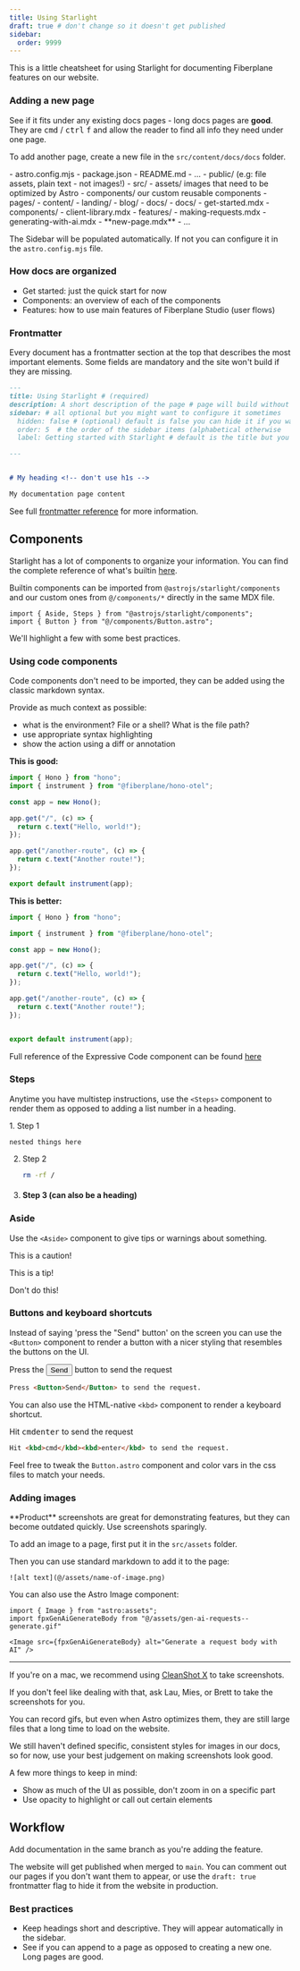 ```yaml
---
title: Using Starlight
draft: true # don't change so it doesn't get published
sidebar:
  order: 9999
---
```



This is a little cheatsheet for using Starlight for documenting Fiberplane features on our website.


### Adding a new page

<Aside type="tip">

See if it fits under any existing docs pages - long docs pages are **good**. They are <kbd>cmd</kbd> / <kbd>ctrl</kbd> <kbd>f</kbd> and allow the reader to find all info they need under one page.

</Aside>

To add another page, create a new file in the `src/content/docs/docs` folder.

<FileTree>
- astro.config.mjs
- package.json
- README.md
- ...
- public/  (e.g: file assets, plain text - not images!)
- src/
	- assets/ images that need to be optimized by Astro
	- components/ our custom reusable components
	- pages/
	- content/
		- landing/
		- blog/
		- docs/
			- docs/
				- get-started.mdx
				- components/
					- client-library.mdx
				- features/
					- making-requests.mdx
					- generating-with-ai.mdx
					- **new-page.mdx**
					- ...
</FileTree>

The Sidebar will be populated automatically. If not you can configure it in the `astro.config.mjs` file.

### How docs are organized

- Get started: just the quick start for now
- Components: an overview of each of the components
- Features: how to use main features of Fiberplane Studio (user flows)

### Frontmatter

Every document has a frontmatter section at the top that describes the most important elements. Some fields are mandatory and the site won't build if they are missing.

```md
---
title: Using Starlight # (required)
description: A short description of the page # page will build without this but you should include it
sidebar: # all optional but you might want to configure it sometimes
  hidden: false # (optional) default is false you can hide it if you want
  order: 5  # the order of the sidebar items (alphabetical otherwise
  label: Getting started with Starlight # default is the title but you can change it

---


# My heading <!-- don't use h1s -->

My documentation page content

```

See full [frontmatter reference](https://starlight.astro.build/reference/frontmatter) for more information.

## Components

Starlight has a lot of components to organize your information. You can find the complete reference of what's builtin [here](https://starlight.astro.build/guides/components).

Builtin components can be imported from `@astrojs/starlight/components` and our custom ones from `@/components/*` directly in the same MDX file.

```mdx
import { Aside, Steps } from "@astrojs/starlight/components";
import { Button } from "@/components/Button.astro";
```

We'll highlight a few with some best practices.

### Using code components

Code components don't need to be imported, they can be added using the classic markdown syntax.

Provide as much context as possible:

- what is the environment? File or a shell? What is the file path?
- use appropriate syntax highlighting
- show the action using a diff or annotation

**This is good:**

```ts
import { Hono } from "hono";
import { instrument } from "@fiberplane/hono-otel";

const app = new Hono();

app.get("/", (c) => {
  return c.text("Hello, world!");
});

app.get("/another-route", (c) => {
  return c.text("Another route!");
});

export default instrument(app);
```

**This is better:**

```ts title="src/index.ts" ins={"Import the instrument function":2-3} ins={"Add another route":10-13} ins={"Wrapping the app with instrument":15-16}
import { Hono } from "hono";

import { instrument } from "@fiberplane/hono-otel";

const app = new Hono();

app.get("/", (c) => {
  return c.text("Hello, world!");
});

app.get("/another-route", (c) => {
  return c.text("Another route!");
});


export default instrument(app);
```

Full reference of the Expressive Code component can be found [here](https://expressive-code.com/key-features/syntax-highlighting/)

### Steps

Anytime you have multistep instructions, use the `<Steps>` component to render them as opposed to adding a list number in a heading.


<Steps>
1. Step 1

	nested things here
2. Step 2

	```sh
	rm -rf /
	```
3. #### Step 3 (can also be a heading)

</Steps>

### Aside

Use the `<Aside>` component to give tips or warnings about something.

<Aside type="caution">
  <p>This is a caution!</p>
</Aside>

<Aside type="tip">
  <p>This is a tip!</p>
</Aside>

<Aside type="danger">
  <p>Don't do this!</p>
</Aside>

### Buttons and keyboard shortcuts

Instead of saying 'press the "Send" button' on the screen you can use the `<Button>` component to render a button with a nicer styling that resembles the buttons on the UI.

Press the <Button>Send</Button> button to send the request

```md
Press <Button>Send</Button> to send the request.
```

You can also use the HTML-native `<kbd>` component to render a keyboard shortcut.

Hit <kbd>cmd</kbd><kbd>enter</kbd> to send the request

```md
Hit <kbd>cmd</kbd><kbd>enter</kbd> to send the request.
```

Feel free to tweak the `Button.astro` component and color vars in the css files to match your needs.

### Adding images

<Aside type="caution" title="Avoid product screenshots when you can">
  **Product** screenshots are great for demonstrating features, but they can become outdated quickly. Use screenshots sparingly.
</Aside>

To add an image to a page, first put it in the `src/assets` folder.

Then you can use standard markdown to add it to the page:

```mdx title="src/my-new-docs-page.md"
![alt text](@/assets/name-of-image.png)
```

You can also use the Astro Image component:

```mdx title="src/my-new-docs-page.mdx"
import { Image } from "astro:assets";
import fpxGenAiGenerateBody from "@/assets/gen-ai-requests--generate.gif"

<Image src={fpxGenAiGenerateBody} alt="Generate a request body with AI" />
```

***

If you're on a mac, we recommend using [CleanShot X](https://cleanshot.com/) to take screenshots.

If you don't feel like dealing with that, ask Lau, Mies, or Brett to take the screenshots for you.

<Aside type="tip" title="GIFs are large">
You can record gifs, but even when Astro optimizes them, they are still large files that a long time to load on the website.
</Aside>

We still haven't defined specific, consistent styles for images in our docs, so for now, use your best judgement on making screenshots look good.

A few more things to keep in mind:

- Show as much of the UI as possible, don't zoom in on a specific part
- Use opacity to highlight or call out certain elements


## Workflow

Add documentation in the same branch as you're adding the feature.

The website will get published when merged to `main`. You can comment out our pages if you don't want them to appear, or use the `draft: true` frontmatter flag to hide it from the website in production.

### Best practices

- Keep headings short and descriptive. They will appear automatically in the sidebar.
- See if you can append to a page as opposed to creating a new one. Long pages are good.